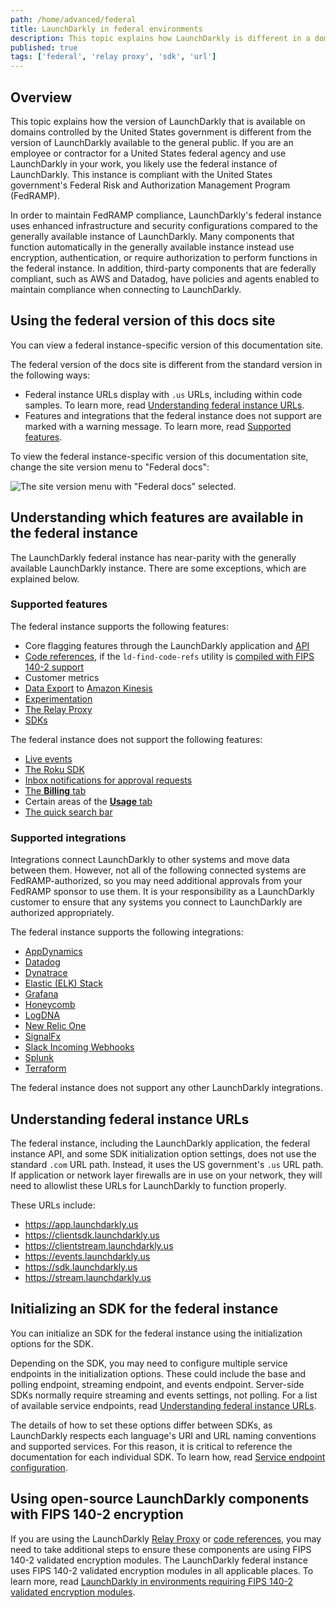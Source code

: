 ```yaml
---
path: /home/advanced/federal
title: LaunchDarkly in federal environments
description: This topic explains how LaunchDarkly is different in a domain controlled by the United States government.
published: true
tags: ['federal', 'relay proxy', 'sdk', 'url']
---
```


## Overview

This topic explains how the version of LaunchDarkly that is available on domains controlled by the United States government is different from the version of LaunchDarkly available to the general public. If you are an employee or contractor for a United States federal agency and use LaunchDarkly in your work, you likely use the federal instance of LaunchDarkly. This instance is compliant with the United States government's Federal Risk and Authorization Management Program (FedRAMP).

In order to maintain FedRAMP compliance, LaunchDarkly's federal instance uses enhanced infrastructure and security configurations compared to the generally available instance of LaunchDarkly. Many components that function automatically in the generally available instance instead use encryption, authentication, or require authorization to perform functions in the federal instance. In addition, third-party components that are federally compliant, such as AWS and Datadog, have policies and agents enabled to maintain compliance when connecting to LaunchDarkly.

## Using the federal version of this docs site

You can view a federal instance-specific version of this documentation site.

The federal version of the docs site is different from the standard version in the following ways:

- Federal instance URLs display with `.us` URLs, including within code samples. To learn more, read [Understanding federal instance URLs](#understanding-federal-instance-urls).
- Features and integrations that the federal instance does not support are marked with a warning message. To learn more, read [Supported features](#supported-features).

To view the federal instance-specific version of this documentation site, change the site version menu to "Federal docs":

![The site version menu with "Federal docs" selected.](federal-version-menu.png)

## Understanding which features are available in the federal instance

The LaunchDarkly federal instance has near-parity with the generally available LaunchDarkly instance. There are some exceptions, which are explained below.

### Supported features

The federal instance supports the following features:

- Core flagging features through the LaunchDarkly application and [API](https://apidocs.launchdarkly.com)
- [Code references](/home/code/code-references), if the `ld-find-code-refs` utility is [compiled with FIPS 140-2 support](/home/code/code-references/#using-code-references-in-federal-environments)
- Customer metrics
- [Data Export](/home/data-export) to [Amazon Kinesis](/home/data-export/kinesis)
- [Experimentation](/home/about-experimentation)
- [The Relay Proxy](/home/relay-proxy)
- [SDKs](/sdk)

The federal instance does not support the following features:

* [Live events](/home/flags/live-events)
* [The Roku SDK](/sdk/client-side/roku)
* [Inbox notifications for approval requests](/home/feature-workflows/review-approvals#viewing-flag-approval-requests)
* [The **Billing** tab](/home/billing/billing-tab)
* Certain areas of the [**Usage** tab](/home/billing/usage-metrics)
* [The quick search bar](/home/getting-started#using-the-quick-search-bar)

### Supported integrations

Integrations connect LaunchDarkly to other systems and move data between them. However, not all of the following connected systems are FedRAMP-authorized, so you may need additional approvals from your FedRAMP sponsor to use them. It is your responsibility as a LaunchDarkly customer to ensure that any systems you connect to LaunchDarkly are authorized appropriately.

The federal instance supports the following integrations:

* [AppDynamics](/integrations/appdynamics)
* [Datadog](/integrations/datadog)
* [Dynatrace](/integrations/dynatrace)
* [Elastic (ELK) Stack](/integrations/elastic-stack)
* [Grafana](/integrations/grafana)
* [Honeycomb](/integrations/honeycomb)
* [LogDNA](/integrations/logdna)
* [New Relic One](/integrations/new-relic)
* [SignalFx](/integrations/signalfx)
* [Slack Incoming Webhooks](/integrations/slack/webhooks)
* [Splunk](/integrations/splunk)
* [Terraform](/integrations/terraform)

The federal instance does not support any other LaunchDarkly integrations.

## Understanding federal instance URLs

The federal instance, including the LaunchDarkly application, the federal instance API, and some SDK initialization option settings, does not use the standard `.com` URL path. Instead, it uses the US government's `.us` URL path. If application or network layer firewalls are in use on your network, they will need to allowlist these URLs for LaunchDarkly to function properly.

These URLs include:

- https://app.launchdarkly.us
- https://clientsdk.launchdarkly.us
- https://clientstream.launchdarkly.us
- https://events.launchdarkly.us
- https://sdk.launchdarkly.us
- https://stream.launchdarkly.us

## Initializing an SDK for the federal instance

You can initialize an SDK for the federal instance using the initialization options for the SDK.

Depending on the SDK, you may need to configure multiple service endpoints in the initialization options. These could include the base and polling endpoint, streaming endpoint, and events endpoint. Server-side SDKs normally require streaming and events settings, not polling. For a list of available service endpoints, read [Understanding federal instance URLs](#understanding-federal-instance-urls).

The details of how to set these options differ between SDKs, as LaunchDarkly respects each language's URI and URL naming conventions and supported services. For this reason, it is critical to reference the documentation for each individual SDK. To learn how, read [Service endpoint configuration](/sdk/features/service-endpoint-configuration).

## Using open-source LaunchDarkly components with FIPS 140-2 encryption

If you are using the LaunchDarkly [Relay Proxy](/home/relay-proxy) or [code references](/home/code/code-references), you may need to take additional steps to ensure these components are using FIPS 140-2 validated encryption modules. The LaunchDarkly federal instance uses FIPS 140-2 validated encryption modules in all applicable places. To learn more, read [LaunchDarkly in environments requiring FIPS 140-2 validated encryption modules](/home/advanced/fips-140-2-encryption).
